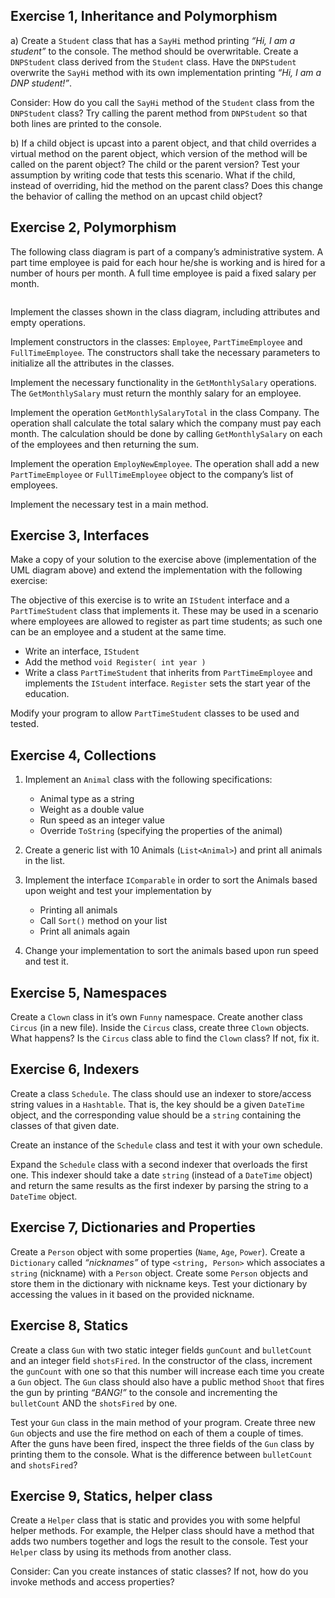 
<Title>C# Programming</Title>

## Exercise 1, Inheritance and Polymorphism

a) Create a `Student` class that has a `SayHi` method printing _“Hi, I am a student”_ to the console. The method should be overwritable. Create a `DNPStudent` class derived from the `Student` class. Have the `DNPStudent` overwrite the `SayHi` method with its own implementation printing _“Hi, I am a DNP student!”_.

Consider: How do you call the `SayHi` method of the `Student` class from the `DNPStudent` class? Try calling the parent method from `DNPStudent` so that both lines are printed to the console.

b) If a child object is upcast into a parent object, and that child overrides a virtual method on the parent object, which version of the method will be called on the parent object? The child or the parent version? Test your assumption by writing code that tests this scenario. What if the child, instead of overriding, hid the method on the parent class? Does this change the behavior of calling the method on an upcast child object?

## Exercise 2, Polymorphism

The following class diagram is part of a company’s administrative system.
A part time employee is paid for each hour he/she is working and is hired for a number of hours per month. A full time employee is paid a fixed salary per month.

<img src={classDiagram} alt="" />

Implement the classes shown in the class diagram, including attributes and empty operations.

Implement constructors in the classes: `Employee`, `PartTimeEmployee` and `FullTimeEmployee`. The constructors shall take the necessary parameters to initialize all the attributes in the classes.

Implement the necessary functionality in the `GetMonthlySalary` operations. The `GetMonthlySalary` must return the monthly salary for an employee.

Implement the operation `GetMonthlySalaryTotal` in the class Company. The operation shall calculate the total salary which the company must pay each month. The calculation should be done by calling `GetMonthlySalary` on each of the employees and then returning the sum.

Implement the operation `EmployNewEmployee`. The operation shall add a new `PartTimeEmployee` or `FullTimeEmployee` object to the company’s list of employees.

Implement the necessary test in a main method.

## Exercise 3, Interfaces

Make a copy of your solution to the exercise above (implementation of the UML diagram above) and extend the implementation with the following exercise:

The objective of this exercise is to write an `IStudent` interface and a `PartTimeStudent` class that implements it. These may be used in a scenario where employees are allowed to register as part time students; as such one can be an employee and a student at the same time.

- Write an interface, `IStudent`
- Add the method `void Register( int year )`
- Write a class `PartTimeStudent` that inherits from `PartTimeEmployee` and implements the `IStudent` interface. `Register` sets the start year of the education.

Modify your program to allow `PartTimeStudent` classes to be used and tested.

## Exercise 4, Collections

1. Implement an `Animal` class with the following specifications:

   - Animal type as a string
   - Weight as a double value
   - Run speed as an integer value
   - Override `ToString` (specifying the properties of the animal)

1. Create a generic list with 10 Animals (`List<Animal>`) and print all animals in the list.

1. Implement the interface `IComparable` in order to sort the Animals based upon weight and test your implementation by

   - Printing all animals
   - Call `Sort()` method on your list
   - Print all animals again

1. Change your implementation to sort the animals based upon run speed and test it.

## Exercise 5, Namespaces

Create a `Clown` class in it’s own `Funny` namespace. Create another class `Circus` (in a new file). Inside the `Circus` class, create three `Clown` objects. What happens? Is the `Circus` class able to find the `Clown` class? If not, fix it.

## Exercise 6, Indexers

Create a class `Schedule`. The class should use an indexer to store/access string values in a `Hashtable`. That is, the key should be a given `DateTime` object, and the corresponding value should be a `string` containing the classes of that given date.

Create an instance of the `Schedule` class and test it with your own schedule.

Expand the `Schedule` class with a second indexer that overloads the first one. This indexer should take a date `string` (instead of a `DateTime` object) and return the same results as the first indexer by parsing the string to a `DateTime` object.

## Exercise 7, Dictionaries and Properties

Create a `Person` object with some properties (`Name`, `Age`, `Power`). Create a `Dictionary` called _“nicknames”_ of type `<string, Person>` which associates a `string` (nickname) with a `Person` object. Create some `Person` objects and store them in the dictionary with nickname keys. Test your dictionary by accessing the values in it based on the provided nickname.

## Exercise 8, Statics

Create a class `Gun` with two static integer fields `gunCount` and `bulletCount` and an integer field `shotsFired`. In the constructor of the class, increment the `gunCount` with one so that this number will increase each time you create a `Gun` object. The `Gun` class should also have a public method `Shoot` that fires the gun by printing _“BANG!”_ to the console and incrementing the `bulletCount` AND the `shotsFired` by one.

Test your `Gun` class in the main method of your program. Create three new `Gun` objects and use the fire method on each of them a couple of times. After the guns have been fired, inspect the three fields of the `Gun` class by printing them to the console. What is the difference between `bulletCount` and `shotsFired`?

## Exercise 9, Statics, helper class

Create a `Helper` class that is static and provides you with some helpful helper methods. For example, the Helper class should have a method that adds two numbers together and logs the result to the console. Test your `Helper` class by using its methods from another class.

Consider: Can you create instances of static classes? If not, how do you invoke methods and access properties?
